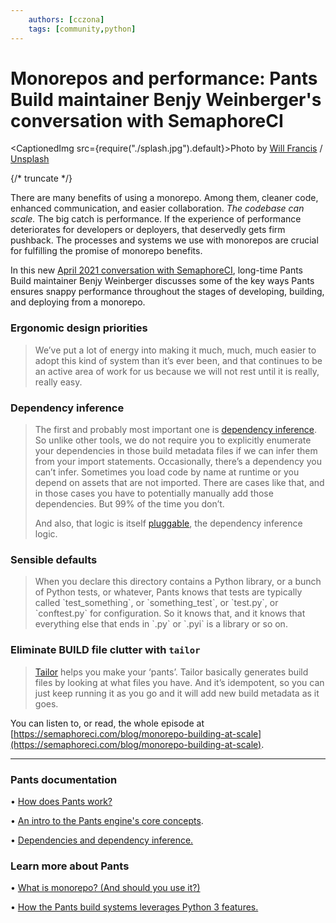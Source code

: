 ```yaml
---
    authors: [cczona]
    tags: [community,python]
---
```


# Monorepos and performance: Pants Build maintainer Benjy Weinberger's conversation with SemaphoreCI

<CaptionedImg src={require("./splash.jpg").default}>Photo by [Will Francis](https://unsplash.com/@willfrancis?utm_source=ghost&utm_medium=referral&utm_campaign=api-credit) / [Unsplash](https://unsplash.com/?utm_source=ghost&utm_medium=referral&utm_campaign=api-credit)</CaptionedImg>

{/* truncate */}

There are many benefits of using a monorepo. Among them, cleaner code, enhanced communication, and easier collaboration. _The codebase can scale._ The big catch is performance. If the experience of performance deteriorates for developers or deployers, that deservedly gets firm pushback. The processes and systems we use with monorepos are crucial for fulfilling the promise of monorepo benefits.

In this new [April 2021 conversation with SemaphoreCI](https://semaphoreci.com/blog/monorepo-building-at-scale), long-time Pants Build maintainer Benjy Weinberger discusses some of the key ways Pants ensures snappy performance throughout the stages of developing, building, and deploying from a monorepo.

### Ergonomic design priorities

> We’ve put a lot of energy into making it much, much, much easier to adopt this kind of system than it’s ever been, and that continues to be an active area of work for us because we will not rest until it is really, really easy.

### Dependency inference

> The first and probably most important one is [dependency inference](../2020-10-29-dependency-inference/index.md). So unlike other tools, we do not require you to explicitly enumerate your dependencies in those build metadata files if we can infer them from your import statements. Occasionally, there’s a dependency you can’t infer. Sometimes you load code by name at runtime or you depend on assets that are not imported. There are cases like that, and in those cases you have to potentially manually add those dependencies. But 99% of the time you don’t.
>
> And also, that logic is itself [pluggable](https://www.pantsbuild.org/docs/plugins-overview), the dependency inference logic.

### Sensible defaults

> When you declare this directory contains a Python library, or a bunch of Python tests, or whatever, Pants knows that tests are typically called \`test_something\`, or \`something_test\`, or \`test.py\`, or \`conftest.py\` for configuration. So it knows that, and it knows that everything else that ends in \`.py\` or \`.pyi\` is a library or so on.

### Eliminate BUILD file clutter with `tailor`

> [Tailor](../2021-03-19-tailoring-pants-to-your-codebase/index.md) helps you make your ‘pants’. Tailor basically generates build files by looking at what files you have. And it’s idempotent, so you can just keep running it as you go and it will add new build metadata as it goes.

You can listen to, or read, the whole episode at [https://semaphoreci.com/blog/monorepo-building-at-scale](https://semaphoreci.com/blog/monorepo-building-at-scale).

---

### Pants documentation

• [How does Pants work?](https://www.pantsbuild.org/docs/how-does-pants-work)

• [An intro to the Pants engine's core concepts](https://www.pantsbuild.org/docs/plugins-overview).

• [Dependencies and dependency inference.](https://www.pantsbuild.org/docs/targets#dependencies-and-dependency-inference)

### Learn more about Pants

• [What is monorepo? (And should you use it?)](https://semaphoreci.com/blog/what-is-monorepo)

• [How the Pants build systems leverages Python 3 features.](https://www.youtube.com/watch?v=mLyW6oAExW0)
